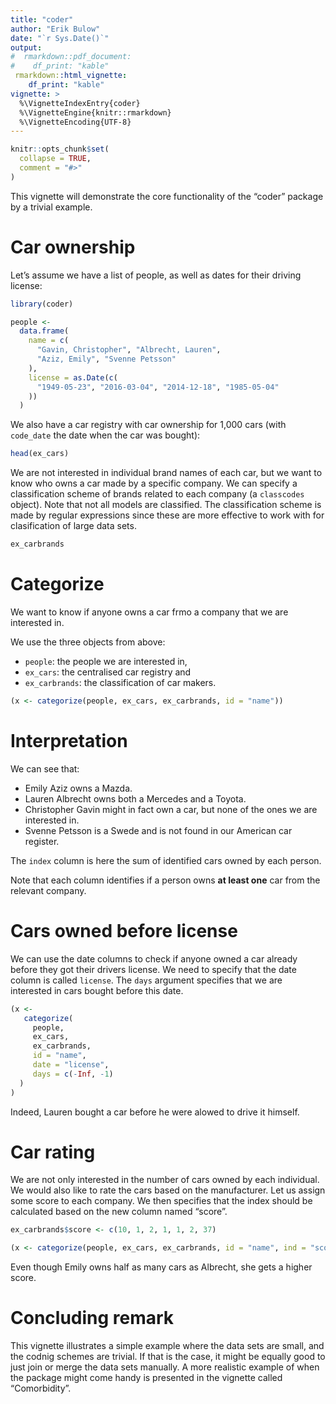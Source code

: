 ```yaml
---
title: "coder"
author: "Erik Bulow"
date: "`r Sys.Date()`"
output: 
#  rmarkdown::pdf_document:
#    df_print: "kable"
 rmarkdown::html_vignette:
    df_print: "kable"
vignette: >
  %\VignetteIndexEntry{coder}
  %\VignetteEngine{knitr::rmarkdown}
  %\VignetteEncoding{UTF-8}
---
```


```r
knitr::opts_chunk$set(
  collapse = TRUE,
  comment = "#>"
)
```

This vignette will demonstrate the core functionality of the "coder" package by a trivial example. 

# Car ownership

Let's assume we have a list of people, as well as dates for their driving license:

```r

library(coder)

people <- 
  data.frame(
    name = c(
      "Gavin, Christopher", "Albrecht, Lauren",
      "Aziz, Emily", "Svenne Petsson"
    ),
    license = as.Date(c(
      "1949-05-23", "2016-03-04", "2014-12-18", "1985-05-04"
    ))
  )
```

We also have a car registry with car ownership for 1,000 cars (with `code_date` the date when the car was bought):

```r
head(ex_cars)
```

We are not interested in individual brand names of each car, but we want to know who owns a car made by a specific company.
We can specify a classification scheme of brands related to each company (a `classcodes` object).
Note that not all models are classified.
The classification scheme is made by regular expressions since these are more effective to work with for clasification of large data sets.


```r
ex_carbrands
```


# Categorize 

We want to know if anyone owns a car frmo a company that we are interested in.

We use the three objects from above:

* `people`: the people we are interested in,
* `ex_cars`: the centralised car registry and
* `ex_carbrands`: the classification of car makers. 

```r
(x <- categorize(people, ex_cars, ex_carbrands, id = "name"))
```

# Interpretation

We can see that:

* Emily Aziz owns a Mazda. 
* Lauren Albrecht owns both a Mercedes and a Toyota.
* Christopher Gavin might in fact own a car, but none of the ones we are interested in.
* Svenne Petsson is a Swede and is not found in our American car register.

The `index` column is here the sum of identified cars owned by each person.

Note that each column identifies if a person owns **at least one** car from the relevant company.


# Cars owned before license

We can use the date columns to check if anyone owned a car already before they got their drivers license.
We need to specify that the date column is called `license`.
The `days` argument specifies that we are interested in cars bought before this date.

```r
(x <- 
   categorize(
     people, 
     ex_cars, 
     ex_carbrands, 
     id = "name", 
     date = "license", 
     days = c(-Inf, -1)
  )
)
```

Indeed, Lauren bought a car before he were alowed to drive it himself. 


# Car rating

We are not only interested in the number of cars owned by each individual. 
We would also like to rate the cars based on the manufacturer. Let us assign some score to each company.
We then specifies that the index should be calculated based on the new column named "score".

```r
ex_carbrands$score <- c(10, 1, 2, 1, 1, 2, 37)

(x <- categorize(people, ex_cars, ex_carbrands, id = "name", ind = "score"))
```

Even though Emily owns half as many cars as Albrecht, she gets a higher score.


# Concluding remark

This vignette illustrates a simple example where the data sets are small, and the codnig schemes are trivial. 
If that is the case, it might be equally good to just join or merge the data sets manually. 
A more realistic example of when the package might come handy is presented in the vignette called "Comorbidity".
